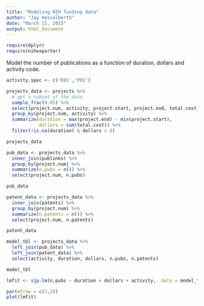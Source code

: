 ```yaml
---
title: "Modeling NIH funding data"
author: "Jay Hesselberth"
date: "March 11, 2015"
output: html_document
---
```


```r
require(dplyr)
require(nihexporter)
```

Model the number of publications as a function of duration, dollars and activity code.

```r
activity.spec <- c('R01','P01')

projects_data <- projects %>%
  # get a subset of the data
  sample_frac(0.05) %>%
  select(project.num, activity, project.start, project.end, total.cost) %>%
  group_by(project.num, activity) %>%
  summarize(duration = max(project.end) - min(project.start),
            dollars = sum(total.cost)) %>%
  filter(!is.na(duration) & dollars > 0)

projects_data

pub_data <- projects_data %>%
  inner_join(publinks) %>%
  group_by(project.num) %>%
  summarize(n.pubs = n()) %>%
  select(project.num, n.pubs)

pub_data

patent_data <- projects_data %>%
  inner_join(patents) %>%
  group_by(project.num) %>%
  summarize(n.patents = n()) %>%
  select(project.num, n.patents)

patent_data

model_tbl <- projects_data %>%
  left_join(pub_data) %>%
  left_join(patent_data) %>%
  select(activity, duration, dollars, n.pubs, n.patents) 

model_tbl

lmfit <- sjp.lm(n.pubs ~ duration + dollars + activity,  data = model_tbl)

par(mfrow = c(2,2))
plot(lmfit)
```